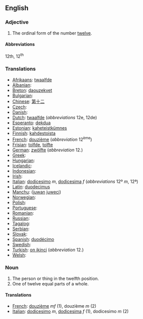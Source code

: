 ==English==

===Adjective===

# The ordinal form of the number [[twelve]].

====Abbreviations====
12th, 12<sup>th</sup>

===Translations===

* [[Afrikaans]]: [[twaalfde]]
* [[Albanian]]: [[]]
* [[Breton]]: [[daouzekvet]]
* [[Bulgarian]]: [[]]
* [[Chinese]]: [[第]][[十]][[二]]
* [[Czech]]: [[]]
* [[Danish]]: [[]]
* [[Dutch]]: [[twaalfde]] (''abbreviations'' 12e, 12de)
* [[Esperanto]]: [[dekdua]]
* [[Estonian]]: [[kaheteistkümnes]]
* [[Finnish]]: [[kahdestoista]]
* [[French]]: [[douzième]] (''abbreviation'' 12<sup>ème</sup>)
* [[Frisian]]: [[tolfde]], [[tolfte]]
* [[German]]: [[zwölfte]] (''abbreviation'' 12.)
* [[Greek]]: [[]]
* [[Hungarian]]: [[]]
* [[Icelandic]]: [[]]
* [[Indonesian]]: [[]]
* [[Irish]]: [[]]
* [[Italian]]: [[dodicesimo]] ''m'', [[dodicesima]] ''f'' (''abbreviations'' 12º ''m'', 12ª)
* [[Latin]]: [[duodecimus]]
* [[Manchu]]: ([[juwan]] [[juweci]])
* [[Norwegian]]: [[]]
* [[Polish]]: [[]]
* [[Portuguese]]: [[]]
* [[Romanian]]: [[]]
* [[Russian]]: [[]]
* [[Tagalog]]: [[]]
* [[Serbian]]: [[]]
* [[Slovak]]: [[]]
* [[Spanish]]: [[duodécimo]]
* [[Swedish]]: [[]]
* [[Turkish]]: [[on ikinci]] (''abbreviation'' 12.)
* [[Welsh]]: [[]]

===Noun===

#The person or thing in the twelfth position.
#One of twelve equal parts of a whole.

====Translations====

*[[French]]: [[douzième]] ''mf'' (1), douzième ''m'' (2)
*[[Italian]]: [[dodicesimo]] ''m'', [[dodicesima]] ''f'' (1), dodicesimo ''m'' (2)